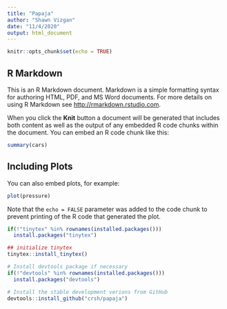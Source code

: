 ```yaml
---
title: "Papaja"
author: "Shawn Vizgan"
date: "11/4/2020"
output: html_document
---
```


```r
knitr::opts_chunk$set(echo = TRUE)
```

## R Markdown

This is an R Markdown document. Markdown is a simple formatting syntax for authoring HTML, PDF, and MS Word documents. For more details on using R Markdown see <http://rmarkdown.rstudio.com>.

When you click the **Knit** button a document will be generated that includes both content as well as the output of any embedded R code chunks within the document. You can embed an R code chunk like this:

```r
summary(cars)
```

## Including Plots

You can also embed plots, for example:

```r
plot(pressure)
```

Note that the `echo = FALSE` parameter was added to the code chunk to prevent printing of the R code that generated the plot.
```r

if(!"tinytex" %in% rownames(installed.packages())) 
  install.packages("tinytex")

## initialize tinytex
tinytex::install_tinytex()

# Install devtools package if necessary
if(!"devtools" %in% rownames(installed.packages()))
  install.packages("devtools")

# Install the stable development verions from GitHub
devtools::install_github("crsh/papaja")

```
